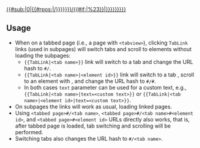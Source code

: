 <includeonly><span class="tablink">[[{{{page|{{#sub:{{PAGENAME}}|0|{{#rpos:{{PAGENAME}}|/}}}}}}}/{{{1}}}{{#if:{{{2|}}}|%23{{{2}}}}}|{{{text|{{{3|{{{2|{{{1}}}}}}}}}}}}]]</span></includeonly><noinclude>
==Usage==
* When on a tabbed page (i.e., a page with <code><nowiki><tabview></nowiki></code>), clicking <code>TabLink</code> links (used in subpages) will switch tabs and scroll to elements without loading the subpages:
** <code><nowiki>{{TabLink|<tab name>}}</nowiki></code> link will switch to a tab <code><tab name></code> and change the URL hash to <code>#/<tab name></code>.
** <code><nowiki>{{TabLink|<tab name>|<element id>}}</nowiki></code> link will switch to a tab <code><tab name></code>, scroll to an element with <code><element id></code>, and change the URL hash to <code>#/<tab name>#<element id></code>.
** In both cases <code>text</code> parameter can be used for a custom text, e.g., <code><nowiki>{{TabLink|<tab name>|text=<custom text>}}</nowiki></code> or <code><nowiki>{{TabLink|<tab name>|<element id>|text=<custom text>}}</nowiki></code>.
* On subpages the links will work as usual, loading linked pages.
* Using <code><nowiki><tabbed page>#/<tab name></nowiki></code>, <code><nowiki><tabbed page>#/<tab name>#<element id></nowiki></code>, and <code><nowiki><tabbed page>#<element id></nowiki></code> URLs directly also works, that is, after tabbed page is loaded, tab switching and scrolling will be performed.
* Switching tabs also changes the URL hash to <code><nowiki>#/<tab name></nowiki></code>.
</noinclude>